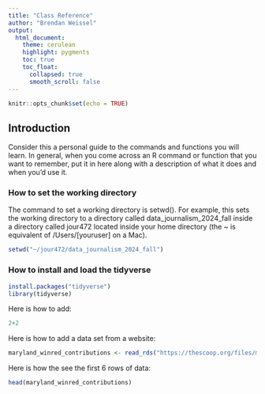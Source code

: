 ```yaml
---
title: "Class Reference"
author: "Brendan Weissel"
output:
  html_document:
    theme: cerulean
    highlight: pygments
    toc: true
    toc_float:
      collapsed: true
      smooth_scroll: false
---
```


```r
knitr::opts_chunk$set(echo = TRUE)
```

## Introduction

Consider this a personal guide to the commands and functions you will learn. In general, when you come across an R command or function that you want to remember, put it in here along with a description of what it does and when you'd use it.

### How to set the working directory

The command to set a working directory is setwd(). For example, this sets the working directory to a directory called data_journalism_2024_fall inside a directory called jour472 located inside your home directory (the ~ is equivalent of /Users/[youruser] on a Mac).

```r
setwd("~/jour472/data_journalism_2024_fall")
```

### How to install and load the tidyverse

```r
install.packages("tidyverse")
library(tidyverse)
```
Here is how to add: 
```r
2+2
```

Here is how to add a data set from a website:
```r
maryland_winred_contributions <- read_rds("https://thescoop.org/files/maryland_winred.rds")
```
Here is how the see the first 6 rows of data: 
```r
head(maryland_winred_contributions)
```

